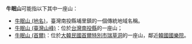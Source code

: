 '''牛眠山'''可能指以下其中一座山：
* [[牛眠山_(地名)|牛眠山 (地名)]]，臺灣南投縣埔里鎮的一個傳統地域名稱。
* [[牛眠山_(臺灣山峰)|牛眠山 (臺灣山峰)]]：位於[[台灣|台灣]][[南投縣|南投縣]]的一座山；
* [[牛眠山_(首爾)|牛眠山 (首爾)]]：位於[[大韓民國|大韓民國]][[首爾特別市|首爾特別市]][[瑞草洞|瑞草洞]]的一座山，鄰近[[韓國國樂院|韓國國樂院]]。

{{disambig|Cat=三字地名消歧义}}
